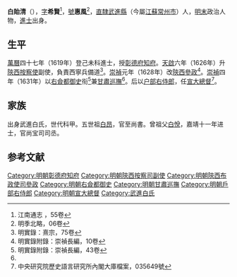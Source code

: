 {{明清人物信息框
| 姓名 = 白貽清
| 原名 =
| 圖片名稱= 
| 圖片大小 =
| 圖片說明 = 
| 最高職務 = 宣大總督
| 國家 = 大明 
| 爵位 =
| 籍貫 = 直隸武進縣
| 族裔 = 
| 字號 = 字希賢，號惠風
| 諡號 =
| 出生日期 = 生年不詳
| 出生地點 = 
| 逝世日期 = 卒年不詳
| 逝世地點 =
| 墓葬 =
| 配偶 = 
| 親屬 = （五世祖）[[白昂|白昂]]、（曾祖）[[白悅|白悅]]
| 出身 =
* 萬曆四十七年己未科進士出身
| 經歷 =
| 著作 =  
}}

'''白貽清'''（{{bd|？||？|catIdx=B白}}），[[表字|字]]'''希賢'''<ref>江南通志 ，55卷</ref>，[[號|號]]'''惠風'''<ref>明季北略，06卷</ref>，[[南直隸|直隸]][[武進縣|武進縣]]（今屬[[江蘇|江蘇]][[常州市|常州市]]）人，[[明末|明末]]政治人物，[[進士|進士]]出身。

==生平==
[[萬曆|萬曆]]四十七年（1619年）登己未科進士，授[[彰德府|彰德府]][[知府|知府]]。[[天啟_(明朝)|天啟]]六年（1626年）升[[陝西|陝西]][[按察使|按察使]]副使，負責西寧兵備道<ref>明實錄：熹宗，75卷</ref>。[[崇禎|崇禎]]元年（1628年）改[[陝西|陝西]][[參政|參政]]<ref>明實錄附錄：崇禎長編，10卷</ref>。[[崇禎|崇禎]]四年（1631年）以[[右僉都御史|右僉都御史]]衔<ref name="#1">明實錄附錄：崇禎長編，43卷</ref>兼[[甘肅巡撫|甘肅巡撫]]<ref name="#1"/>。后以[[户部右侍郎|户部右侍郎]]，任[[宣大總督|宣大總督]]<ref>中央研究院歷史語言研究所內閣大庫檔案，035649號</ref>。

==家族==
出身武進白氏，世代科甲。五世祖[[白昂|白昂]]，官至尚書。曾祖父[[白悅|白悅]]，嘉靖十一年进士，官尚宝司司丞。

==参考文献==
{{reflist}}

{{start box}}
{{s-off}}
{{s-before|[[張夢鯨|張夢鯨]]}}
{{s-title|明朝彰德府知府|萬曆年間－天啟年間}}
{{s-after|[[陳基虞|陳基虞]]}}
{{end box}}

{{明朝人物小作品}}
{{萬曆四十七年己未科殿試金榜}}
{{DEFAULTSORT:Bai白}}

[[Category:明朝彰德府知府|Category:明朝彰德府知府]]
[[Category:明朝陝西按察司副使|Category:明朝陝西按察司副使]]
[[Category:明朝陝西布政使司參政|Category:明朝陝西布政使司參政]]
[[Category:明朝右僉都御史|Category:明朝右僉都御史]]
[[Category:明朝甘肅巡撫|Category:明朝甘肅巡撫]]
[[Category:明朝戶部右侍郎|Category:明朝戶部右侍郎]]
[[Category:明朝宣大總督|Category:明朝宣大總督]]
[[Category:武進白氏|Category:武進白氏]]